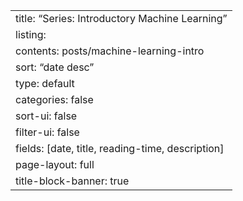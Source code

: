 ---
title: "Series: Introductory Machine Learning"
listing:
  contents: posts/machine-learning-intro
  sort: "date desc"
  type: default
  categories: false
  sort-ui: false
  filter-ui: false
  fields: [date, title, reading-time, description]
page-layout: full
title-block-banner: true
---